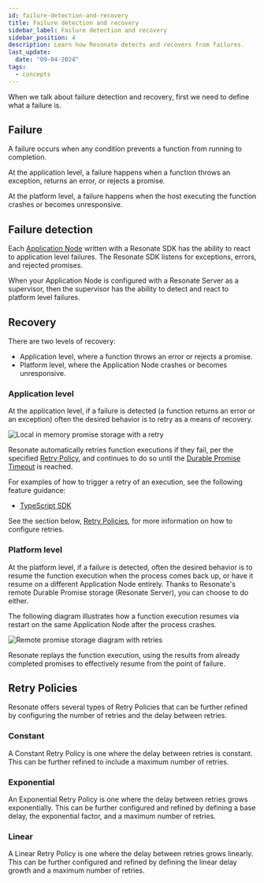 ```yaml
---
id: failure-detection-and-recovery
title: Failure detection and recovery
sidebar_label: Failure detection and recovery
sidebar_position: 4
description: Learn how Resonate detects and recovers from failures.
last_update:
  date: "09-04-2024"
tags:
  - concepts
---
```


When we talk about failure detection and recovery, first we need to define what a failure is.

## Failure

A failure occurs when any condition prevents a function from running to completion.

At the application level, a failure happens when a function throws an exception, returns an error, or rejects a promise.

At the platform level, a failure happens when the host executing the function crashes or becomes unresponsive.

## Failure detection

Each [Application Node](/concepts/application-node) written with a Resonate SDK has the ability to react to application level failures.
The Resonate SDK listens for exceptions, errors, and rejected promises.

When your Application Node is configured with a Resonate Server as a supervisor, then the supervisor has the ability to detect and react to platform level failures.

## Recovery

There are two levels of recovery:

- Application level, where a function throws an error or rejects a promise.
- Platform level, where the Application Node crashes or becomes unresponsive.

### Application level

At the application level, if a failure is detected (a function returns an error or an exception) often the desired behavior is to retry as a means of recovery.

![Local in memory promise storage with a retry](/img/local-storage-promise-with-retry.svg)

Resonate automatically retries function executions if they fail, per the specified [Retry Policy](#retry-policies), and continues to do so until the [Durable Promise Timeout](/concepts/durable-promise#resolution-timeout) is reached.

For examples of how to trigger a retry of an execution, see the following feature guidance:

- [TypeScript SDK](/develop/typescript#trigger-a-retry)

See the section below, [Retry Policies](#retry-policies), for more information on how to configure retries.

### Platform level

At the platform level, if a failure is detected, often the desired behavior is to resume the function execution when the process comes back up, or have it resume on a different Application Node entirely.
Thanks to Resonate's remote Durable Promise storage (Resonate Server), you can choose to do either.

The following diagram illustrates how a function execution resumes via restart on the same Application Node after the process crashes.

![Remote promise storage diagram with retries](/img/remote-storage-promise-with-retries.svg)

Resonate replays the function execution, using the results from already completed promises to effectively resume from the point of failure.

## Retry Policies

Resonate offers several types of Retry Policies that can be further refined by configuring the number of retries and the delay between retries.

### Constant

A Constant Retry Policy is one where the delay between retries is constant.
This can be further refined to include a maximum number of retries.

### Exponential

An Exponential Retry Policy is one where the delay between retries grows exponentially.
This can be further configured and refined by defining a base delay, the exponential factor, and a maximum number of retries.

### Linear

A Linear Retry Policy is one where the delay between retries grows linearly.
This can be further configured and refined by defining the linear delay growth and a maximum number of retries.
